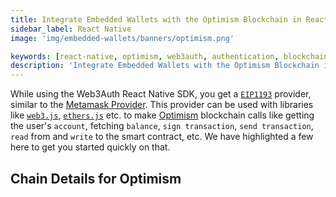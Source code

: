 ```yaml
---
title: Integrate Embedded Wallets with the Optimism Blockchain in React Native
sidebar_label: React Native
image: 'img/embedded-wallets/banners/optimism.png'

keywords: [react-native, optimism, web3auth, authentication, blockchain]
description: 'Integrate Embedded Wallets with the Optimism Blockchain in React Native | Embedded Wallets'
---
```



While using the Web3Auth React Native SDK, you get a [`EIP1193`](https://eips.ethereum.org/EIPS/eip-1193) provider, similar to the [Metamask Provider](https://docs.metamask.io/guide/ethereum-provider.html). This provider can be used with libraries like [`web3.js`](https://web3js.readthedocs.io/en/v1.2.8/getting-started.html), [`ethers.js`](https://docs.ethers.io/v5/getting-started/) etc. to make [Optimism](https://www.optimism.io/) blockchain calls like getting the user's `account`, fetching `balance`, `sign transaction`, `send transaction`, `read` from and `write` to the smart contract, etc. We have highlighted a few here to get you started quickly on that.

## Chain Details for Optimism

<ChainDetailsOptimism />

<EVMInteraction />
